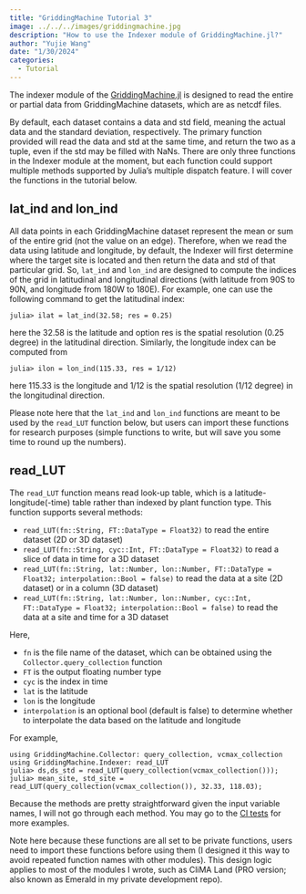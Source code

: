 ```yaml
---
title: "GriddingMachine Tutorial 3"
image: ../../../images/griddingmachine.jpg
description: "How to use the Indexer module of GriddingMachine.jl?"
author: "Yujie Wang"
date: "1/30/2024"
categories:
  - Tutorial
---
```


The indexer module of the [GriddingMachine.jl](https://github.com/CliMA/GriddingMachine.jl) is designed to read the entire or partial data from GriddingMachine datasets, which are as netcdf files.

By default, each dataset contains a data and std field, meaning the actual data and the standard deviation, respectively. The primary function provided will read the data and std at the same time, and return the two as a tuple, even if the std may be filled with NaNs. There are only three functions in the Indexer module at the moment, but each function could support multiple methods supported by Julia’s multiple dispatch feature. I will cover the functions in the tutorial below.


## lat_ind and lon_ind
All data points in each GriddingMachine dataset represent the mean or sum of the entire grid (not the value on an edge). Therefore, when we read the data using latitude and longitude, by default, the Indexer will first determine where the target site is located and then return the data and std of that particular grid. So,  `lat_ind` and `lon_ind` are designed to compute the indices of the grid in latitudinal and longitudinal directions (with latitude from 90S to 90N, and longitude from 180W to 180E). For example, one can use the following command to get the latitudinal index:
```
julia> ilat = lat_ind(32.58; res = 0.25)
```
here the 32.58 is the latitude and option res is the spatial resolution (0.25 degree) in the latitudinal direction. Similarly, the longitude index can be computed from
```
julia> ilon = lon_ind(115.33, res = 1/12)
```
here 115.33 is the longitude and 1/12 is the spatial resolution (1/12 degree) in the longitudinal direction.

Please note here that the `lat_ind` and `lon_ind` functions are meant to be used by the `read_LUT` function below, but users can import these functions for research purposes (simple functions to write, but will save you some time to round up the numbers).


## read_LUT
The `read_LUT` function means read look-up table, which is a latitude-longitude(-time) table rather than indexed by plant function type. This function supports several methods:

- `read_LUT(fn::String, FT::DataType = Float32)` to read the entire dataset (2D or 3D dataset)
- `read_LUT(fn::String, cyc::Int, FT::DataType = Float32)` to read a slice of data in time for a 3D dataset
- `read_LUT(fn::String, lat::Number, lon::Number, FT::DataType = Float32; interpolation::Bool = false)` to read the data at a site (2D dataset) or in a column (3D dataset)
- `read_LUT(fn::String, lat::Number, lon::Number, cyc::Int, FT::DataType = Float32; interpolation::Bool = false)` to read the data at a site and time for a 3D dataset

Here,

- `fn` is the file name of the dataset, which can be obtained using the `Collector.query_collection` function
- `FT` is the output floating number type
- `cyc` is the index in time
- `lat` is the latitude
- `lon` is the longitude
- `interpolation` is an optional bool (default is false) to determine whether to interpolate the data based on the latitude and longitude

For example,
```
using GriddingMachine.Collector: query_collection, vcmax_collection
using GriddingMachine.Indexer: read_LUT
julia> ds,ds_std = read_LUT(query_collection(vcmax_collection()));
julia> mean_site, std_site = read_LUT(query_collection(vcmax_collection()), 32.33, 118.03);
```
Because the methods are pretty straightforward given the input variable names, I will not go through each method. You may go to the [CI tests](https://github.com/CliMA/GriddingMachine.jl/blob/main/test/runtests.jl) for more examples.

Note here because these functions are all set to be private functions, users need to import these functions before using them (I designed it this way to avoid repeated function names with other modules). This design logic applies to most of the modules I wrote, such as CliMA Land (PRO version; also known as Emerald in my private development repo).
